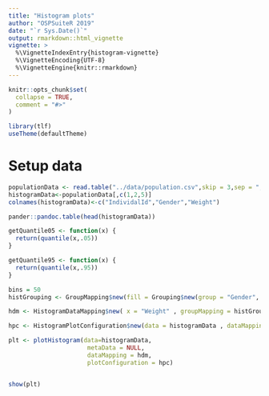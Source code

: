 ```yaml
---
title: "Histogram plots"
author: "OSPSuiteR 2019"
date: "`r Sys.Date()`"
output: rmarkdown::html_vignette
vignette: >
  %\VignetteIndexEntry{histogram-vignette}
  %\VignetteEncoding{UTF-8}
  %\VignetteEngine{knitr::rmarkdown}
---
```


```r
knitr::opts_chunk$set(
  collapse = TRUE,
  comment = "#>"
)

library(tlf) 
useTheme(defaultTheme)
```

# Setup data

```r
populationData <- read.table("../data/population.csv",skip = 3,sep = ",",header = TRUE)
histogramData<-populationData[,c(1,2,5)]
colnames(histogramData)<-c("IndividalId","Gender","Weight")
```


```r
pander::pandoc.table(head(histogramData))
```

```r
getQuantile05 <- function(x) {
  return(quantile(x,.05))
}

getQuantile95 <- function(x) {
  return(quantile(x,.95))
}

bins = 50
histGrouping <- GroupMapping$new(fill = Grouping$new(group = "Gender", label = "Gender") )

hdm <- HistogramDataMapping$new( x = "Weight" , groupMapping = histGrouping , verticalLineFunctions = c(getQuantile05,median,getQuantile95) , verticalLineFunctionNames = c("Q05","Median","Q95"))

hpc <- HistogramPlotConfiguration$new(data = histogramData , dataMapping = hdm , bins = bins , binWidth = NULL  )

plt <- plotHistogram(data=histogramData,
                      metaData = NULL,
                      dataMapping = hdm,
                      plotConfiguration = hpc)


show(plt)


```

 


